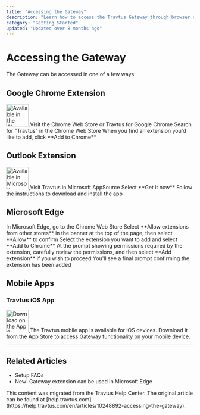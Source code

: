 ```yaml
---
title: "Accessing the Gateway"
description: "Learn how to access the Travtus Gateway through browser extensions and mobile apps"
category: "Getting Started"
updated: "Updated over 8 months ago"
---
```


# Accessing the Gateway

The Gateway can be accessed in one of a few ways:

## Google Chrome Extension

<a href="https://chrome.google.com/webstore" target="_blank">
  <img 
    src="/help-center-migration/images/chrome-web-store-badge.png" 
    alt="Available in the Chrome Web Store"
    noZoom 
    height="60"
  />
</a>

<Steps>
  <Step title="Visit the Chrome Web Store">
    Visit the Chrome Web Store or Travtus for Google Chrome
  </Step>
  <Step title="Search for Travtus">
    Search for "Travtus" in the Chrome Web Store
  </Step>
  <Step title="Install the Extension">
    When you find an extension you'd like to add, click **Add to Chrome**
  </Step>
</Steps>

## Outlook Extension

<a href="https://appsource.microsoft.com/" target="_blank">
  <img 
    src="/help-center-migration/images/microsoft-appsource-badge.png" 
    alt="Available in Microsoft AppSource"
    noZoom 
    height="60"
  />
</a>

<Steps>
  <Step title="Visit Microsoft AppSource">
    Visit Travtus in Microsoft AppSource
  </Step>
  <Step title="Get the App">
    Select **Get it now**
  </Step>
  <Step title="Install">
    Follow the instructions to download and install the app
  </Step>
</Steps>

## Microsoft Edge

<Steps>
  <Step title="Go to Chrome Web Store">
    In Microsoft Edge, go to the Chrome Web Store
  </Step>
  <Step title="Allow Extensions">
    Select **Allow extensions from other stores** in the banner at the top of the page, then select **Allow** to confirm
  </Step>
  <Step title="Select Extension">
    Select the extension you want to add and select **Add to Chrome**
  </Step>
  <Step title="Review Permissions">
    At the prompt showing permissions required by the extension, carefully review the permissions, and then select **Add extension** if you wish to proceed
  </Step>
  <Step title="Confirmation">
    You'll see a final prompt confirming the extension has been added
  </Step>
</Steps>

## Mobile Apps

### Travtus iOS App

<a href="https://apps.apple.com/app/travtus" target="_blank">
  <img 
    src="/help-center-migration/images/app-store-badge.png" 
    alt="Download on the App Store"
    noZoom 
    height="60"
  />
</a>

<Info>
The Travtus mobile app is available for iOS devices. Download it from the App Store to access Gateway functionality on your mobile device.
</Info>

---

## Related Articles

- Setup FAQs
- New! Gateway extension can be used in Microsoft Edge

<Note>
This content was migrated from the Travtus Help Center. The original article can be found at [help.travtus.com](https://help.travtus.com/en/articles/10248892-accessing-the-gateway).
</Note>
